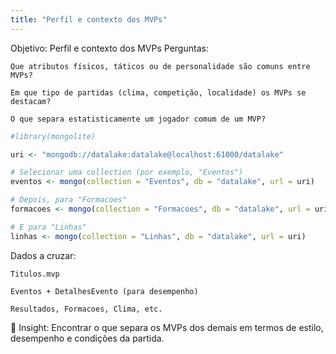 ```yaml
---
title: "Perfil e contexto dos MVPs"
---
```


Objetivo: Perfil e contexto dos MVPs
Perguntas:

    Que atributos físicos, táticos ou de personalidade são comuns entre MVPs?

    Em que tipo de partidas (clima, competição, localidade) os MVPs se destacam?

    O que separa estatisticamente um jogador comum de um MVP?

```r
#library(mongolite)

uri <- "mongodb://datalake:datalake@localhost:61000/datalake"

# Selecionar uma collection (por exemplo, "Eventos")
eventos <- mongo(collection = "Eventos", db = "datalake", url = uri)

# Depois, para "Formacoes"
formacoes <- mongo(collection = "Formacoes", db = "datalake", url = uri)

# E para "Linhas"
linhas <- mongo(collection = "Linhas", db = "datalake", url = uri)
```

Dados a cruzar:

    Titulos.mvp

    Eventos + DetalhesEvento (para desempenho)

    Resultados, Formacoes, Clima, etc.

📌 Insight: Encontrar o que separa os MVPs dos demais em termos de estilo, desempenho e condições da partida.